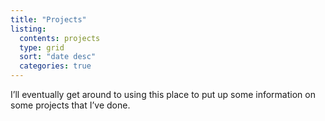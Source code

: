 ```yaml
---
title: "Projects"
listing: 
  contents: projects 
  type: grid 
  sort: "date desc" 
  categories: true 
---
```


I'll eventually get around to using this place to put up some information on some projects that I've done. 